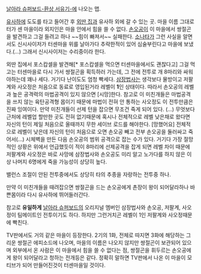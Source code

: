[[날아라 슈퍼보드-환상 서유기-]]에 나오는 맵.

[[유사하]]에 도도를 타고 들어간 후 [[외딴 집]]과 유사하 외에 갈 수 있는 곳.
마을 이름 그대로 터가 센 마을이라 외지인은 마을 안에서 힘을 쓸 수 없다. [[손오공]]이 이 마을에서 쌍절곤을 발견하고 그걸 들려고 하나 ~~힘이 빠져서~~ 실패한다. [[소나타]]가 그런 사실을 알면서도 신시사이저가 터센마을 위를 날아가다 추락한적이 있어 심술부린다고 마을에 보냈다.(...) 그래서 신시사이저는 수리중이라 한다.

외딴 집에서 포스캅셀을 발견해[* 포스캅셀을 먹으면 터센마을에서도 괜찮다고] 그걸 먹고는 터센마을로 다시 가서 쌍절곤을 획득하러 가는데, 그 전에 전투로 개 8마리와 싸워야하는데 꽤나 세다. 거기다 난이도도 엄청 빡세다. [[삼장법사]]는 생각보다 물방이고 저팔계와 사오정은 처음으로 동료로 영입된거라 레벨이 '''1'''인 상태이다. 따라서 손오공의 레벨과 높은 공격력의 마법공격이 있지 않으면 [시망]한다.
참고로 이 미친개들은 마법공격을 쓰지 않는 육탄공격형 몹이기 때문에 마법이 전혀 안 통하는 사오정도 이 전투만큼은 진짜 잉여이다. 만약 미친개들이 선제 턴을 잡으면 무조건 죽게 되어 있다. (...)
무엇보다 근처에 레벨업 할만한 곳도 전혀 없기때문에 혹시나 전체적으로 레벨 낮은채로 왔다면 자신의 턴이 제일 처음으로 올때까지 무한 세이브 로드를 해야한다. [망했어요] 전체적으로 레벨이 낮은데 자신의 턴이 처음으로 오면 손오공 빼고 전부 손오공을 둘러싸고 죽어서(...) 시체벽을 만든 다음 손오공의 범위 공격으로 잡는 수가 있다.
거기다 가장 절망적인 상황은 위에서 언급했듯이 적이 8마리에 선제공격을 잡게 되면 레벨 차이 때문에 저팔계와 사오정은 바로 사망에 삼장법사와 손오공도 미리 알고 노가다를 하지 않은 이상 나머지 6명에게 죽을 가능성이 상당히 높다.

밸런스 조절이 안된 전투중에서도 상당히 타의 추종을 자랑하는 전투중 하나.

만약 이 미친개들을 때려잡으면 쌍절곤을 드는 손오공에게 촌장이 왕이 되어달라하나 바쁜몸이라 다시 유사하에 뛰어들러간다.

참고로 '''유일하게''' [[날아라 슈퍼보드]]의 오리지널 멤버인 삼장법사와 손오공, 저팔계, 사오정이 팀메이트인 전투이기도 하다. 하지만 그런거치곤 레벨이 1인 저팔계와 사오정때문에 빡친다.

TV판에서도 거의 같은 마을이 등장한다. 2기의 1화, 전체로 따지면 3화에 해당하는 그리운 쌍절곤 에피소드에 나오며, 마을의 이름은 나오지 않지만 쌍절곤이 보관되어 있으며 외부에서 온 사람은 이 마을에서 힘을 쓸 수 없다는 점, 쌍절곤을 휘두르는 손오공에게 왕이 되어달라고 청하는 전개등은 같다. 정확히 말하면 TV판에서 나온 이 마을이 모티브가 되어 만들어진것이 터센마을일 것이다.
